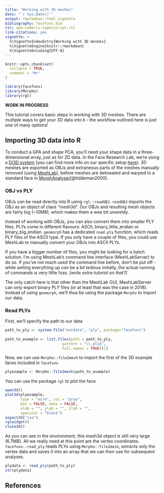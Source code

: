 ```yaml
---
title: "Working with 3D meshes"
date: "`r Sys.Date()`"
output: rmarkdown::html_vignette
bibliography: facefuns.bib
csl: apa-numeric-superscript.csl
link-citations: yes
vignette: >
  %\VignetteIndexEntry{Working with 3D meshes}
  %\VignetteEngine{knitr::rmarkdown}
  %\VignetteEncoding{UTF-8}
---
```


```r
knitr::opts_chunk$set(
  collapse = TRUE,
  comment = "#>"
)
```

```r
library(facefuns)
library(Morpho)
library(rgl)
```

**WORK IN PROGRESS**

This tutorial covers basic steps in working with 3D meshes. There are multiple ways to get your 3D data into `R` - the workflow outlined here is just one of many options!

## Importing 3D data into R

To conduct a GPA and shape PCA, you'll need your shape data in a three-dimensional array, just as for 2D data. In the Face Research Lab, we're using a [DI3D system](https://www.di4d.com) (you can find more info on our specific setup [here](https://osf.io/gs5wm/)). 3D meshes are exported as OBJs and  extraneous parts of the meshes manually removed (using [MeshLab](https://www.meshlab.net)), before meshes are delineated and warped to a standard face in [MorphAnalyser](https://cherry.dcs.aber.ac.uk/morphanalyser/version2.4/launch2.4.html)[@tiddeman2000].

### OBJ vs PLY
OBJs can be read directly into R using `rgl::readOBJ`. `readOBJ` imports the OBJ as an object of class "mesh3d". Our OBJs and resulting mesh objects are fairly big (~10MB), which makes them a wee bit unwieldy.

Instead of working with OBJs, you can also convert them into smaller PLY files. PLYs come in different flavours: ASCII, binary_little_endian or binary_big_endian. `geomorph` has a dedicated `read.ply` function, which reads PLY files of the ASCII type. If you only have a couple of files, you could use MeshLab to manually convert your OBJs into ASCII PLYs.

If you have a bigger number of files, you might be looking for a batch solution. I'm using MeshLab's command line interface (MeshLabServer) to do so. If you've not much used the command line before, don't be put off - while setting everything up *can* be a bit tedious initially, the actual running of commands is very little fuss. *[write extra tutorial on that?]*

The only catch here is that other than the MeshLab GUI, MeshLabServer can only export binary PLY files (or at least that was the case in 2018). Instead of using `geomorph`, we'll thus be using the package `Morpho` to import our data.

### Read PLYs

First, we'll specify the path to our data
```r
path_to_ply <- system.file("extdata", "ply", package="facefuns")
  
path_to_example <- list.files(path = path_to_ply,
                          pattern = "\\.ply$",
                          full.names = TRUE)[1]
```

Now, we can use `Morpho::file2mesh` to import the first of the 3D example faces included in `facefuns`
```r
plyexample <- Morpho::file2mesh(path_to_example)
```

You can use the package `rgl` to plot the face
```r
open3d()
plot3d(plyexample,
       type = "wire", col = "gray",
       box = FALSE, axes = FALSE,
       xlab = "", ylab = "", zlab = "",
       specular = "black")
aspect3d("iso")
rglwidget()
close3d()
```

As you can see in the environment, this mesh3d object is still very large (6.7MB). All we really need at this point are the vertex coordinates. `facefuns::read_ply` reads PLYs using `Morpho::file2mesh`, extracts only the vertex data and saves it into an array that we can then use for subsequent analyses.

```r
plydata <- read_ply(path_to_ply)
str(plydata)
```


## References

